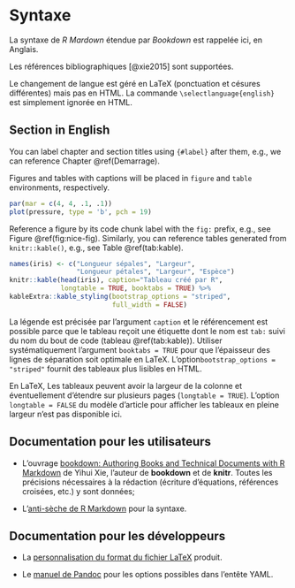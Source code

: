 # Syntaxe

La syntaxe de _R Mardown_ étendue par _Bookdown_ est rappelée ici, en Anglais.

Les références bibliographiques [@xie2015] sont supportées.

Le changement de langue est géré en LaTeX (ponctuation et césures différentes) mais pas en HTML.
La commande `\selectlanguage{english}` est simplement ignorée en HTML.

\selectlanguage{english}

## Section in English

You can label chapter and section titles using `{#label}` after them, e.g., we can reference Chapter \@ref(Demarrage).

Figures and tables with captions will be placed in `figure` and `table` environments, respectively.

```r
par(mar = c(4, 4, .1, .1))
plot(pressure, type = 'b', pch = 19)
```

Reference a figure by its code chunk label with the `fig:` prefix, e.g., see Figure \@ref(fig:nice-fig). Similarly, you can reference tables generated from `knitr::kable()`, e.g., see Table \@ref(tab:kable).

```r
names(iris) <- c("Longueur sépales", "Largeur", 
                 "Longueur pétales", "Largeur", "Espèce")
knitr::kable(head(iris), caption="Tableau créé par R", 
             longtable = TRUE, booktabs = TRUE) %>%
kableExtra::kable_styling(bootstrap_options = "striped", 
                          full_width = FALSE)
```

\selectlanguage{french}

La légende est précisée par l'argument `caption` et le référencement est possible parce que le tableau reçoit une étiquette dont le nom est `tab:` suivi du nom du bout de code (tableau \@ref(tab:kable)).
Utiliser systématiquement l'argument `booktabs = TRUE` pour que l'épaisseur des lignes de séparation soit optimale en LaTeX.
L'option\break `bootstrap_options = "striped"` fournit des tableaux plus lisibles en HTML.

En LaTeX, Les tableaux peuvent avoir la largeur de la colonne et éventuellement d'étendre sur plusieurs pages (`longtable = TRUE`).
L'option `longtable = FALSE` du modèle d'article pour afficher les tableaux en pleine largeur n'est pas disponible ici.


## Documentation pour les utilisateurs

- L'ouvrage [bookdown: Authoring Books and Technical Documents with R Markdown](https://bookdown.org/yihui/bookdown/) de Yihui Xie, l'auteur de **bookdown** et de **knitr**. Toutes les précisions nécessaires à la rédaction (écriture d'équations, références croisées, etc.) y sont données;

- L'[anti-sèche de R Markdown](https://www.rstudio.com/wp-content/uploads/2015/02/rmarkdown-cheatsheet.pdf) pour la syntaxe.


## Documentation pour les développeurs

- La [personnalisation du format du fichier LaTeX](http://rmarkdown.rstudio.com/pdf_document_format.html#advanced_customization) produit.

- Le [manuel de Pandoc](https://pandoc.org/MANUAL.html) pour les options possibles dans l'entête YAML.
